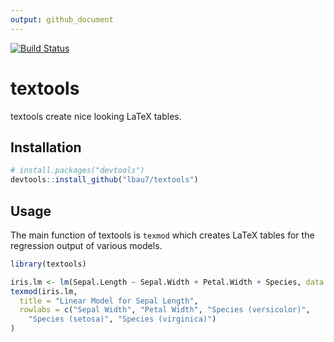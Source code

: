 ```yaml
---
output: github_document
---
```


<!-- README.md is generated from README.Rmd. -->

[![Build Status](https://travis-ci.org/lbau7/textools.svg?branch=master)](https://travis-ci.org/lbau7/textools)

# textools

textools create nice looking LaTeX tables.

## Installation

```r
# install.packages("devtools")
devtools::install_github("lbau7/textools")
```
  
## Usage

The main function of textools is `texmod` which creates LaTeX tables for the regression output of various models.

```r
library(textools)

iris.lm <- lm(Sepal.Length ~ Sepal.Width + Petal.Width + Species, data = iris)
texmod(iris.lm,
  title = "Linear Model for Sepal Length",
  rowlabs = c("Sepal Width", "Petal Width", "Species (versicolor)",
    "Species (setosa)", "Species (virginica)")
)
```
